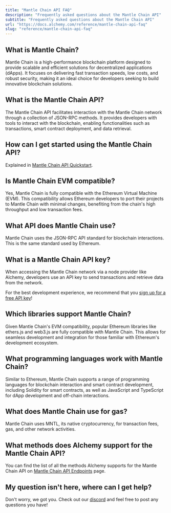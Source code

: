 ```yaml
---
title: "Mantle Chain API FAQ"
description: "Frequently asked questions about the Mantle Chain API"
subtitle: "Frequently asked questions about the Mantle Chain API"
url: "https://docs.alchemy.com/reference/mantle-chain-api-faq"
slug: "reference/mantle-chain-api-faq"
---
```


## What is Mantle Chain?

Mantle Chain is a high-performance blockchain platform designed to provide scalable and efficient solutions for decentralized applications (dApps). It focuses on delivering fast transaction speeds, low costs, and robust security, making it an ideal choice for developers seeking to build innovative blockchain solutions.

## What is the Mantle Chain API?

The Mantle Chain API facilitates interaction with the Mantle Chain network through a collection of JSON-RPC methods. It provides developers with tools to interact with the blockchain, enabling functionalities such as transactions, smart contract deployment, and data retrieval.

## How can I get started using the Mantle Chain API?

Explained in [Mantle Chain API Quickstart](/reference/mantle-chain-api-quickstart).

## Is Mantle Chain EVM compatible?

Yes, Mantle Chain is fully compatible with the Ethereum Virtual Machine (EVM). This compatibility allows Ethereum developers to port their projects to Mantle Chain with minimal changes, benefiting from the chain's high throughput and low transaction fees.

## What API does Mantle Chain use?

Mantle Chain uses the JSON-RPC API standard for blockchain interactions. This is the same standard used by Ethereum.

## What is a Mantle Chain API key?

When accessing the Mantle Chain network via a node provider like Alchemy, developers use an API key to send transactions and retrieve data from the network.

For the best development experience, we recommend that you [sign up for a free API key](https://dashboard.alchemy.com/signup/)!

## Which libraries support Mantle Chain?

Given Mantle Chain's EVM compatibility, popular Ethereum libraries like ethers.js and web3.js are fully compatible with Mantle Chain. This allows for seamless development and integration for those familiar with Ethereum's development ecosystem.

## What programming languages work with Mantle Chain?

Similar to Ethereum, Mantle Chain supports a range of programming languages for blockchain interaction and smart contract development, including Solidity for smart contracts, as well as JavaScript and TypeScript for dApp development and off-chain interactions.

## What does Mantle Chain use for gas?

Mantle Chain uses MNTL, its native cryptocurrency, for transaction fees, gas, and other network activities.

## What methods does Alchemy support for the Mantle Chain API?

You can find the list of all the methods Alchemy supports for the Mantle Chain API on [Mantle Chain API Endpoints](/reference/mantle-chain-api-endpoints) page.

## My question isn't here, where can I get help?

Don't worry, we got you. Check out our [discord](https://alchemy.com/discord) and feel free to post any questions you have!
